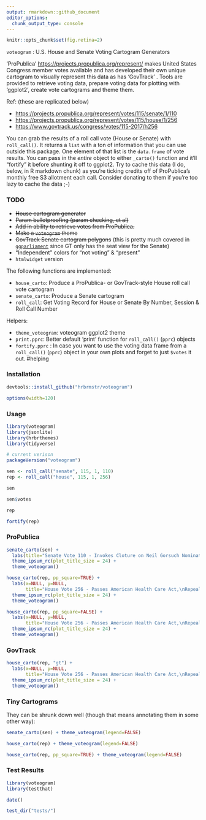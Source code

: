 ```yaml
---
output: rmarkdown::github_document
editor_options: 
  chunk_output_type: console
---
```

```r
knitr::opts_chunk$set(fig.retina=2)
```
`voteogram` : U.S. House and Senate Voting Cartogram Generators

'ProPublica' <https://projects.propublica.org/represent/> makes United States Congress member votes available and has developed their own unique cartogram to visually represent this data as has 'GovTrack' <URL_AT_SOME_POINT> . Tools are provided to retrieve voting data, prepare voting data for plotting with 'ggplot2', create vote cartograms and theme them.
    
Ref: (these are replicated below)

- <https://projects.propublica.org/represent/votes/115/senate/1/110>
- <https://projects.propublica.org/represent/votes/115/house/1/256>
- <https://www.govtrack.us/congress/votes/115-2017/h256>

You can grab the results of a roll call vote (House or Senate) with `roll_call()`. It returns a `list` with a ton of information that you can use outside this package. One
element of that list is the `data.frame` of vote results. You can pass in the _entire_
object to either `_carto()` function and it'll "fortify" it before shunting it off
to ggplot2. Try to cache this data (I do, below, in R markdown chunk) as you're ticking credits off of ProPublica's monthly free S3 allotment each call. Consider donating to them if you're too lazy to cache the data ;-) 

### TODO

- <strike>House cartogram generator</strike>
- <strike>Param bulletproofing (param checking, et al)</strike>
- <strike>Add in ability to retrieve votes from ProPublica.</strike>
- <strike>Make a `voteogram` theme</strike>
- <strike>GovTrack Senate cartogram polygons</strike> (this is pretty much covered in [`ggparliament`](https://github.com/leeper/ggparliament) since GT only has the seat view for the Senate)
- "Independent" colors for "not voting" & "present"
- `htmlwidget` version

The following functions are implemented:

- `house_carto`:	Produce a ProPublica- or GovTrack-style House roll call vote cartogram
- `senate_carto`:	Produce a Senate cartogram
- `roll_call`:	Get Voting Record for House or Senate By Number, Session & Roll Call Number

Helpers: 

- `theme_voteogram`: voteogram ggplot2 theme
- `print.pprc`:	Better default 'print' function for `roll_call()` (`pprc`) objects
- `fortify.pprc` : In case you want to use the voting data frame from a `roll_call()` (`pprc`) object in your own plots and forget to just `$votes` it out. #helping

### Installation

```r
devtools::install_github("hrbrmstr/voteogram")
```

```r
options(width=120)
```

### Usage

```r
library(voteogram)
library(jsonlite)
library(hrbrthemes)
library(tidyverse)

# current verison
packageVersion("voteogram")
```

```r
sen <- roll_call("senate", 115, 1, 110)
rep <- roll_call("house", 115, 1, 256)
```

```r
sen

sen$votes
```

```r
rep

fortify(rep)
```

### ProPublica

```r
senate_carto(sen) +
  labs(title="Senate Vote 110 - Invokes Cloture on Neil Gorsuch Nomination") +
  theme_ipsum_rc(plot_title_size = 24) +
  theme_voteogram()
```

```r
house_carto(rep, pp_square=TRUE) +
  labs(x=NULL, y=NULL, 
       title="House Vote 256 - Passes American Health Care Act,\nRepealing Obamacare") +
  theme_ipsum_rc(plot_title_size = 24) +
  theme_voteogram()
```

```r
house_carto(rep, pp_square=FALSE) +
  labs(x=NULL, y=NULL, 
       title="House Vote 256 - Passes American Health Care Act,\nRepealing Obamacare") +
  theme_ipsum_rc(plot_title_size = 24) +
  theme_voteogram()
```

### GovTrack

```r
house_carto(rep, "gt") +
  labs(x=NULL, y=NULL, 
       title="House Vote 256 - Passes American Health Care Act,\nRepealing Obamacare") +
  theme_ipsum_rc(plot_title_size = 24) +
  theme_voteogram()
```

### Tiny Cartograms

They can be shrunk down well (though that means annotating them in some other way):

```r
senate_carto(sen) + theme_voteogram(legend=FALSE)
```

```r
house_carto(rep) + theme_voteogram(legend=FALSE)
```

```r
house_carto(rep, pp_square=TRUE) + theme_voteogram(legend=FALSE)
```

### Test Results

```r
library(voteogram)
library(testthat)

date()

test_dir("tests/")
```

